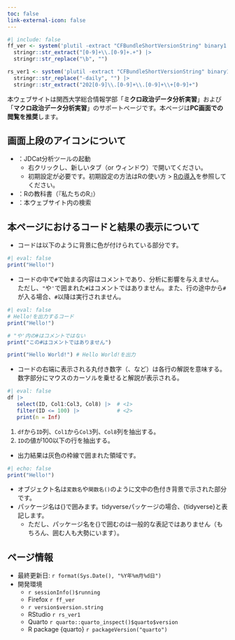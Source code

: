 ```yaml
---
toc: false
link-external-icon: false
---
```


```r
#| include: false
ff_ver <- system('plutil -extract "CFBundleShortVersionString" binary1 /Applications/Firefox.app/Contents/Info.plist -o -', intern = TRUE) |>
  stringr::str_extract("[0-9]+\\.[0-9]+.+") |>
  stringr::str_replace("\b", "")

rs_ver1 <- system('plutil -extract "CFBundleShortVersionString" binary1 /Applications/RStudio.app/Contents/Info.plist -o -', intern = TRUE) |>
  stringr::str_replace("-daily", "") |>
  stringr::str_extract("202[0-9]\\.[0-9]+\\.[0-9]+\\+[0-9]+")
```

本ウェブサイトは関西大学総合情報学部「**ミクロ政治データ分析実習**」および「**マクロ政治データ分析実習**」のサポートページです。本ページは**PC画面での閲覧を推奨**します。

:::{.callout-important}
## 画面上段のアイコンについて

* [<i class="bi bi-terminal"></i>](https://jupyter.cs.rcos.nii.ac.jp/){target="_blank"}：JDCat分析ツールの起動
   * 右クリックし、新しいタブ（or ウィンドウ）で開いてください。
   * 初期設定が必要です。初期設定の方法はRの使い方 > [Rの導入](intro/install.html)を参照してください。
* [<i class="bi bi-book"></i>](https://www.jaysong.net/RBook/){target="_blank"}：Rの教科書（『私たちのR』）
* <i class="bi bi-search"></i>：本ウェブサイト内の検索
:::

## 本ページにおけるコードと結果の表示について

* コードは以下のように背景に色が付けられている部分です。

```r
#| eval: false
print("Hello!")
```

* コードの中で`#`で始まる内容はコメントであり、分析に影響を与えません。ただし、`"`や`'`で囲まれた`#`はコメントではありません。また、行の途中から`#`が入る場合、`#`以降は実行されません。

```r
#| eval: false
# Hello!を出力するコード
print("Hello!")

# "や'内の#はコメントではない
print("この#はコメントではありません")

print("Hello World!") # Hello World!を出力
```

* コードの右端に表示される丸付き数字（<i class="bi bi-1-circle"></i>、<i class="bi bi-2-circle"></i>など）は各行の解説を意味する。数字部分にマウスのカーソルを乗せると解説が表示される。

```r
#| eval: false
df |> 
   select(ID, Col1:Col3, Col8) |>  # <1>
   filter(ID <= 100) |>            # <2>
   print(n = Inf)
```

1. `df`から`ID`列、`Col1`から`Col3`列、`Col8`列を抽出する。
2. `ID`の値が100以下の行を抽出する。

* 出力結果は灰色の枠線で囲まれた領域です。

```r
#| echo: false
print("Hello!")
```

* オブジェクト名は`変数名`や`関数名()`のように文中の色付き背景で示された部分です。
* パッケージ名は{}で囲みます。tidyverseパッケージの場合、{tidyverse}と表記します。
   * ただし、パッケージ名を{}で囲むのは一般的な表記ではありません（もちろん、囲む人も大勢にいます）。

:::{.callout-note}
## ページ情報

* 最終更新日: `r format(Sys.Date(), "%Y年%m月%d日")`
* 開発環境
   * `r sessionInfo()$running`
   * Firefox `r ff_ver`
   * `r version$version.string`
   * RStudio `r rs_ver1`
   * Quarto `r quarto::quarto_inspect()$quarto$version`
   * R package {quarto} `r packageVersion("quarto")`
:::
